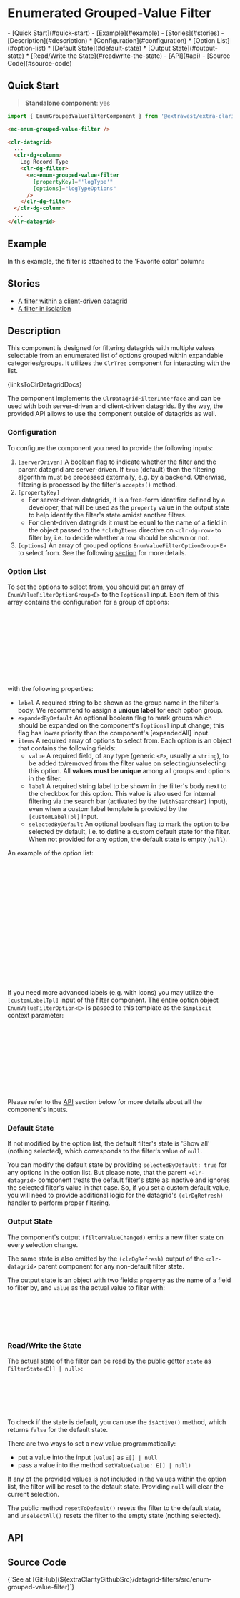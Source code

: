 


<style>
  { docsStylePatch }
</style>

<Meta
  of={FilterStories}
  name="Overview"
/>

# Enumerated Grouped-Value Filter

<div className="table-of-contents">
  - [Quick Start](#quick-start)
  - [Example](#example)
  - [Stories](#stories)
  - [Description](#description)
    * [Configuration](#configuration)
    * [Option List](#option-list)
    * [Default State](#default-state)
    * [Output State](#output-state)
    * [Read/Write the State](#readwrite-the-state)
  - [API](#api)
  - [Source Code](#source-code)
</div>

## Quick Start

> **Standalone component**: yes

```typescript
import { EnumGroupedValueFilterComponent } from '@extrawest/extra-clarity/datagrid-filters';
```
```html
<ec-enum-grouped-value-filter />
```
```html
<clr-datagrid>
  ...
  <clr-dg-column>
    Log Record Type
    <clr-dg-filter>
      <ec-enum-grouped-value-filter
        [propertyKey]="'logType'"
        [options]="logTypeOptions"
      />
    </clr-dg-filter>
  </clr-dg-column>
  ...
</clr-datagrid>
```

## Example

In this example, the filter is attached to the 'Favorite color' column:

<Canvas of={FilterStories.DocsExampleStory} />

## Stories

* [A filter within a client-driven datagrid](/story/components-datagrid-filters-enum-grouped-value-filter--within-datagrid-story)
* [A filter in isolation](/story/components-datagrid-filters-enum-grouped-value-filter--filter-itself-story)

## Description

This component is designed for filtering datagrids with multiple values selectable from an enumerated list of options
grouped within expandable categories/groups. It utilizes the `ClrTree` component for interacting with the list.

<Markdown>{linksToClrDatagridDocs}</Markdown>

The component implements the `ClrDatagridFilterInterface` and can be used with both server-driven and client-driven
datagrids. By the way, the provided API allows to use the component outside of datagrids as well.

### Configuration

To configure the component you need to provide the following inputs:

1. `[serverDriven]`  A boolean flag to indicate whether the filter and the parent datagrid are server-driven.
    If `true` (default) then the filtering algorithm must be processed externally, e.g. by a backend.
    Otherwise, filtering is processed by the filter's `accepts()` method.
2. `[propertyKey]`
    * For server-driven datagrids, it is a free-form identifier defined by a developer, that will be used
        as the `property` value in the output state to help identify the filter's state amidst another filters.
    * For client-driven datagrids it must be equal to the name of a field in the object passed to the `*clrDgItems`
        directive on `<clr-dg-row>` to filter by, i.e. to decide whether a row should be shown or not.
3. `[options]` An array of grouped options `EnumValueFilterOptionGroup<E>` to select from.
    See the following [section](#option-list) for more details.

### Option List

To set the options to select from, you should put an array of `EnumValueFilterOptionGroup<E>` to
the `[options]` input. Each item of this array contains the configuration for a group of options:

```typescript
interface EnumValueFilterOptionGroup<E> {
    label: string;
    expandedByDefault?: boolean;
    // items: Array<EnumValueFilterOption<E>>
    items: Array<{
        value: E;
        label: string;
        selectedByDefault?: boolean;
    }>;
}
```

with the following properties:
* `label`
    A required string to be shown as the group name in the filter's body.
    We recommend to assign <strong>a unique label</strong> for each option group.
* `expandedByDefault`
    An optional boolean flag to mark groups which should be expanded on the component's `[options]`
    input change; this flag has lower priority than the component's [expandedAll] input.
* `items`
    A required array of options to select from. Each option is an object that contains the following fields:
    * `value`
      A required field, of any type (generic `<E>`, usually a `string`), to be added to/removed from the filter value
      on selecting/unselecting this option. All **values must be unique** among all groups and options in the filter.
    * `label`
      A required string label to be shown in the filter's body next to the checkbox for this option.
      This value is also used for internal filtering via the search bar (activated by the `[withSearchBar]` input),
      even when a custom label template is provided by the `[customLabelTpl]` input.
    * `selectedByDefault`
      An optional boolean flag to mark the option to be selected by default,
      i.e. to define a custom default state for the filter.
      When not provided for any option, the default state is empty (`null`).

An example of the option list:

```typescript
const options: EnumValueFilterOptionGroup<string>[] = [
  {
    label: 'Grayscale'
    items: [
      { value: 'black', label: 'Black' },
      { value: 'gray', label: 'Gray' },
      { value: 'white', label: 'White' },
    ],
  },
  {
    label: 'RGB'
    items: [
      { value: 'red', label: 'Red' },
      { value: 'green', label: 'Green' },
      { value: 'blue', label: 'Blue' },
    ],
  },
];
```

If you need more advanced labels (e.g. with icons) you may utilize the `[customLabelTpl]` input of the filter component.
The entire option object `EnumValueFilterOption<E>` is passed to this template as the `$implicit` context parameter:

```html
<ec-enum-grouped-value-filter
  [propertyKey]="'color'"
  [options]="colors"
  [customLabelTpl]="customColorLabel"
/>
...
<ng-template #customColorLabel let-option>
  <span>{{ option.label }}</span>
  <cds-icon shape="mapOptionToCdsIconShape(option)" />
</ng-template>
```

Please refer to the [API](#api) section below for more details about all the component's inputs.

### Default State

If not modified by the option list, the default filter's state is 'Show all' (nothing selected),
which corresponds to the filter's value of `null`.

You can modify the default state by providing `selectedByDefault: true` for any options in the option list.
But please note, that the parent `<clr-datagrid>` component treats the default filter's state as inactive
and ignores the selected filter's value in that case. So, if you set a custom default value, you will need
to provide additional logic for the datagrid's `(clrDgRefresh)` handler to perform proper filtering.

### Output State

The component's output `(filterValueChanged)` emits a new filter state on every selection change.

The same state is also emitted by the `(clrDgRefresh)` output of the `<clr-datagrid>` parent component for any
non-default filter state.

The output state is an object with two fields: `property` as the name of a field to filter by, and `value` as the
actual value to filter with:

```typescript
// interface FilterState<E[] | null>
{
  property: string | number;
  value: E[] | null;
}
```

### Read/Write the State

The actual state of the filter can be read by the public getter `state` as `FilterState<E[] | null>`:

```html
...
<ec-enum-grouped-value-filter #filterByColor />
...
<span>{{ filterByColor.state.value }}</span>
...
```

To check if the state is default, you can use the `isActive()` method, which returns `false` for the default state.

There are two ways to set a new value programmatically:
* put a value into the input `[value]` as `E[] | null`
* pass a value into the method `setValue(value: E[] | null)`

If any of the provided values is not included in the values within the option list,
the filter will be reset to the default state. Providing `null` will clear the current selection.

The public method `resetToDefault()` resets the filter to the default state, and
`unselectAll()` resets the filter to the empty state (nothing selected).

## API

<ArgTypes sort="requiredFirst" />

## Source Code

<Markdown>
  {`See at [GitHub](${extraClarityGithubSrc}/datagrid-filters/src/enum-grouped-value-filter)`}
</Markdown>
